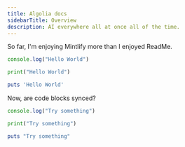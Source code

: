 ```yaml
---
title: Algolia docs
sidebarTitle: Overview
description: AI everywhere all at once all of the time.
---
```


So far, I'm enjoying Mintlify more than I enjoyed ReadMe.

<CodeGroup>

```javascript JS
console.log("Hello World")
```

```python Python
print("Hello World")
```

```ruby Ruby
puts 'Hello World'
```

</CodeGroup>

Now, are code blocks synced?

<CodeGroup>

```javascript JS
console.log("Try something")
```

```python Python
print("Try something")
```

```ruby Ruby
puts "Try something"
```

</CodeGroup>